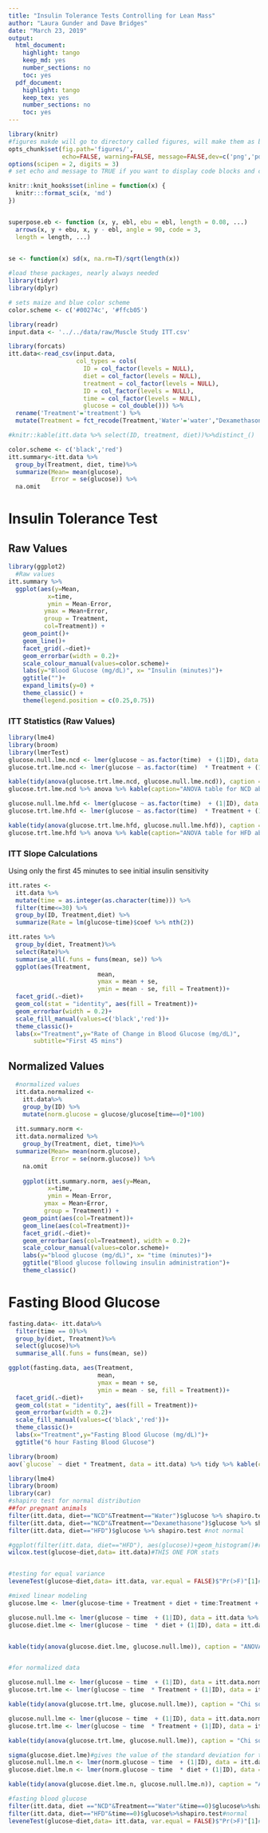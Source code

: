```yaml
---
title: "Insulin Tolerance Tests Controlling for Lean Mass"
author: "Laura Gunder and Dave Bridges"
date: "March 23, 2019"
output:
  html_document:
    highlight: tango
    keep_md: yes
    number_sections: no
    toc: yes
  pdf_document:
    highlight: tango
    keep_tex: yes
    number_sections: no
    toc: yes
---
```



```r
library(knitr)
#figures makde will go to directory called figures, will make them as both png and pdf files 
opts_chunk$set(fig.path='figures/',
               echo=FALSE, warning=FALSE, message=FALSE,dev=c('png','pdf'))
options(scipen = 2, digits = 3)
# set echo and message to TRUE if you want to display code blocks and code output respectively

knitr::knit_hooks$set(inline = function(x) {
  knitr:::format_sci(x, 'md')
})


superpose.eb <- function (x, y, ebl, ebu = ebl, length = 0.08, ...)
  arrows(x, y + ebu, x, y - ebl, angle = 90, code = 3,
  length = length, ...)

  
se <- function(x) sd(x, na.rm=T)/sqrt(length(x))

#load these packages, nearly always needed
library(tidyr)
library(dplyr)

# sets maize and blue color scheme
color.scheme <- c('#00274c', '#ffcb05')
```

```r
library(readr)
input.data <- '../../data/raw/Muscle Study ITT.csv'

library(forcats)
itt.data<-read_csv(input.data,
                   col_types = cols(
                     ID = col_factor(levels = NULL),
                     diet = col_factor(levels = NULL),
                     treatment = col_factor(levels = NULL),
                     ID = col_factor(levels = NULL),
                     time = col_factor(levels = NULL),
                     glucose = col_double())) %>%
  rename('Treatment'='treatment') %>%
  mutate(Treatment = fct_recode(Treatment,'Water'='water',"Dexamethasone"='dexamethasone')) #capitalized dexamethasone and water

#knitr::kable(itt.data %>% select(ID, treatment, diet))%>%distinct_()
```

```r
color.scheme <- c('black','red')
itt.summary<-itt.data %>%
  group_by(Treatment, diet, time)%>%
  summarize(Mean= mean(glucose),
            Error = se(glucose)) %>%
  na.omit
```

# Insulin Tolerance Test

## Raw Values

```r
library(ggplot2)
  #Raw values
itt.summary %>%
  ggplot(aes(y=Mean,
           x=time,
           ymin = Mean-Error,
          ymax = Mean+Error,
          group = Treatment,
          col=Treatment)) +
    geom_point()+
    geom_line()+
    facet_grid(.~diet)+
    geom_errorbar(width = 0.2)+
    scale_colour_manual(values=color.scheme)+
    labs(y="Blood Glucose (mg/dL)", x= "Insulin (minutes)")+
    ggtitle("")+
    expand_limits(y=0) +
    theme_classic() +
    theme(legend.position = c(0.25,0.75))
```

### ITT Statistics (Raw Values)

```r
library(lme4)
library(broom)
library(lmerTest)
glucose.null.lme.ncd <- lmer(glucose ~ as.factor(time)  + (1|ID), data = itt.data %>% filter(diet=='NCD'))
glucose.trt.lme.ncd <- lmer(glucose ~ as.factor(time)  * Treatment + (1|ID), data = itt.data %>% filter(diet=='NCD'))

kable(tidy(anova(glucose.trt.lme.ncd, glucose.null.lme.ncd)), caption = "Chi squared test for effects of dexamethasone on NCD for absolute values", digits = 15)
glucose.trt.lme.ncd %>% anova %>% kable(caption="ANOVA table for NCD absolute values", digits = 15)

glucose.null.lme.hfd <- lmer(glucose ~ as.factor(time)  + (1|ID), data = itt.data %>% filter(diet=='HFD'))
glucose.trt.lme.hfd <- lmer(glucose ~ as.factor(time)  * Treatment + (1|ID), data = itt.data %>% filter(diet=='HFD'))

kable(tidy(anova(glucose.trt.lme.hfd, glucose.null.lme.hfd)), caption = "Chi squared test for effects of dexamethasone on HFD for absolute values", digits = 15)
glucose.trt.lme.hfd %>% anova %>% kable(caption="ANOVA table for HFD absolute values", digits = 15)
```

### ITT Slope Calculations

Using only the first 45 minutes to see initial insulin sensitivity

```r
itt.rates <-
  itt.data %>%
  mutate(time = as.integer(as.character(time))) %>%
  filter(time<=30) %>%
  group_by(ID, Treatment,diet) %>%
  summarize(Rate = lm(glucose~time)$coef %>% nth(2))

itt.rates %>%
  group_by(diet, Treatment)%>%
  select(Rate)%>%
  summarise_all(.funs = funs(mean, se)) %>%
  ggplot(aes(Treatment,
                         mean,
                         ymax = mean + se,
                         ymin = mean - se, fill = Treatment))+
  facet_grid(.~diet)+
  geom_col(stat = "identity", aes(fill = Treatment))+
  geom_errorbar(width = 0.2)+
  scale_fill_manual(values=c('black','red'))+
  theme_classic()+
  labs(x="Treatment",y="Rate of Change in Blood Glucose (mg/dL)",
       subtitle="First 45 mins")
```

## Normalized Values
  
```r
  #normalized values
  itt.data.normalized <- 
    itt.data%>%
    group_by(ID) %>%
    mutate(norm.glucose = glucose/glucose[time==0]*100)
  
  itt.summary.norm <-
  itt.data.normalized %>%
    group_by(Treatment, diet, time)%>%
  summarize(Mean= mean(norm.glucose),
            Error = se(norm.glucose)) %>%
    na.omit
  
    ggplot(itt.summary.norm, aes(y=Mean,
           x=time,
           ymin = Mean-Error,
          ymax = Mean+Error,
          group = Treatment)) +
    geom_point(aes(col=Treatment))+
    geom_line(aes(col=Treatment))+
    facet_grid(.~diet)+
    geom_errorbar(aes(col=Treatment), width = 0.2)+
    scale_colour_manual(values=color.scheme)+
    labs(y="blood glucose (mg/dL)", x= "time (minutes)")+
    ggtitle("Blood glucose following insulin administration")+
    theme_classic()  
```    
    
 
# Fasting Blood Glucose

```r
fasting.data<- itt.data%>%
  filter(time == 0)%>%
  group_by(diet, Treatment)%>%
  select(glucose)%>%
  summarise_all(.funs = funs(mean, se))

ggplot(fasting.data, aes(Treatment,
                         mean,
                         ymax = mean + se,
                         ymin = mean - se, fill = Treatment))+
  facet_grid(.~diet)+
  geom_col(stat = "identity", aes(fill = Treatment))+
  geom_errorbar(width = 0.2)+
  scale_fill_manual(values=c('black','red'))+
  theme_classic()+
  labs(x="Treatment",y="Fasting Blood Glucose (mg/dL)")+
  ggtitle("6 hour Fasting Blood Glucose")

library(broom)
aov(`glucose` ~ diet * Treatment, data = itt.data) %>% tidy %>% kable(caption="ANOVA of FBG")
```

```r
library(lme4)
library(broom)
library(car)
#shapiro test for normal distribution
##for pregnant animals
filter(itt.data, diet=="NCD"&Treatment=="Water")$glucose %>% shapiro.test #normal
filter(itt.data, diet=="NCD"&Treatment=="Dexamethasone")$glucose %>% shapiro.test#normal
filter(itt.data, diet=="HFD")$glucose %>% shapiro.test #not normal

#ggplot(filter(itt.data, diet=="HFD"), aes(glucose))+geom_histogram()#right skew to the data
wilcox.test(glucose~diet,data= itt.data)#THIS ONE FOR stats


#testing for equal variance
leveneTest(glucose~diet,data= itt.data, var.equal = FALSE)$"Pr(>F)"[1]#not equal variance, use Welch's t test (var.equal = FALSE)

#mixed linear modeling 
glucose.lme <- lmer(glucose~time + Treatment + diet + time:Treatment + Treatment:diet + (1|ID), data=itt.data)

glucose.null.lme <- lmer(glucose ~ time  + (1|ID), data = itt.data %>% filter(Treatment=='Water'))
glucose.diet.lme <- lmer(glucose ~ time  * diet + (1|ID), data = itt.data %>% filter(Treatment=='Water'))


kable(tidy(anova(glucose.diet.lme, glucose.null.lme)), caption = "ANOVA")


#for normalized data

glucose.null.lme <- lmer(glucose ~ time  + (1|ID), data = itt.data.normalized %>% filter(diet=='NCD'))
glucose.trt.lme <- lmer(glucose ~ time  * Treatment + (1|ID), data = itt.data.normalized %>% filter(diet=='NCD'))

kable(tidy(anova(glucose.trt.lme, glucose.null.lme)), caption = "Chi squared test for effects of dexamethasone on NCD for normalized values")

glucose.null.lme <- lmer(glucose ~ time  + (1|ID), data = itt.data.normalized %>% filter(diet=='HFD'))
glucose.trt.lme <- lmer(glucose ~ time  * Treatment + (1|ID), data = itt.data.normalized %>% filter(diet=='HFD'))

kable(tidy(anova(glucose.trt.lme, glucose.null.lme)), caption = "Chi squared test for effects of dexamethasone on HFD for normalized values")

sigma(glucose.diet.lme)#gives the value of the standard deviation for the fixed effects model ofject specified
glucose.null.lme.n <- lmer(norm.glucose ~ time  + (1|ID), data = itt.data.normalized %>% filter(Treatment=='Water'))
glucose.diet.lme.n <- lmer(norm.glucose ~ time  * diet + (1|ID), data = itt.data.normalized %>% filter(Treatment=='Water'))

kable(tidy(anova(glucose.diet.lme.n, glucose.null.lme.n)), caption = "ANOVA for normalized data")

#fasting blood glucose
filter(itt.data, diet =="NCD"&Treatment=="Water"&time==0)$glucose%>%shapiro.test#normal
filter(itt.data, diet=="HFD"&time==0)$glucose%>%shapiro.test#normal
leveneTest(glucose~diet,data= itt.data, var.equal = FALSE)$"Pr(>F)"[1]#use Welch's non-equal variance
```